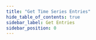 ```yaml
---
title: "Get Time Series Entries"
hide_table_of_contents: true
sidebar_label: Get Entries
sidebar_position: 0
---
```





<LanguageSwitcher supportedLanguages={supportedLanguages} />

<LanguageContent language="csharp">
   <GetEntriesCsharp />
</LanguageContent>

<LanguageContent language="python">
   <GetEntriesPython />
</LanguageContent>

<LanguageContent language="php">
   <GetEntriesPhp />
</LanguageContent>

<LanguageContent language="nodejs">
   <GetEntriesNodejs />
</LanguageContent>


<!---
### Client API
- [Time Series API Overview](../../../../../document-extensions/timeseries/client-api/overview)

### Studio Articles
- [Studio Time Series Management](../../../../../studio/database/document-extensions/time-series)

### Querying and Indexing
- [Time Series Querying](../../../../../document-extensions/timeseries/querying/overview-and-syntax)
- [Time Series Indexing](../../../../../document-extensions/timeseries/indexing)

### Policies
- [Time Series Rollup and Retention](../../../../../document-extensions/timeseries/rollup-and-retention)


-->